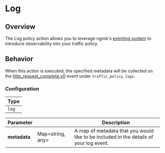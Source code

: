 # Log

## Overview

The Log policy action allows you to leverage ngrok's [eventing system](/obs) to introduce observability into your traffic policy.

## Behavior

When this action is executed, the specified metadata will be collected on the [http_request_complete.v0](/obs/reference/#http_request_completev0) event
under `traffic_policy.logs`.

### Configuration

| Type  |
| ----- |
| `log` |

| Parameter    | &nbsp;                   | Description                                                                            |
| ------------ | ---------------------- | -------------------------------------------------------------------------------------- |
| **metadata** | Map&lt;string, any&gt; | A map of metadata that you would like to be included in the details of your log event. |
